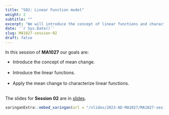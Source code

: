 ---
title: "S02: Linear Function model"
weight: 2
subtitle: ""
excerpt: "We will introduce the concept of linear functions and characterize how our data can be modeled by this function"
date: '`r Sys.Date()`'
slug: MA1027-session-02
draft: false
---

In this session of **MA1027** our goals are:

 * Introduce the concept of mean change. <br/><br/>
* Introduce the linear functions. <br/><br/>
* Apply the mean change to characterize linear functions. <br/><br/>

The slides for **Session 02** are in [slides](/slides/2023-AD-MA1027/MA1027-sesion-02).

```{r embed-xaringan, echo=FALSE}
xaringanExtra::embed_xaringan(url = "/slides/2023-AD-MA1027/MA1027-sesion-02", ratio = "4:3")
```